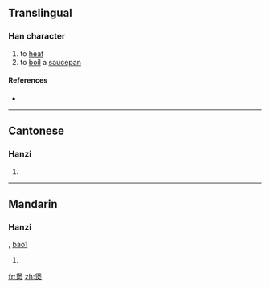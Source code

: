 ==Translingual==

===Han character===
{{Han char|rn=86|rad=火|as=09|sn=13|four=2680<sub>9</sub>|canj=人木火 (ODF)}}

# to [[heat]]
# to [[boil]] a [[saucepan]]

====References====
* {{Han ref|kx=0678.161|dkj=19260|hdz=32218.150|uh=7172|ud=29042|bh=DE73|bd=56947}}

----

==Cantonese==

===Hanzi===
{{yue-hanzi|jyut=|y=bou1}}

# {{defn|Cantonese}}

----

==Mandarin==

===Hanzi===
{{cmn-hanzi|pin=[[bào]] ([[bao4]])|wg=pao<sup>4</sup>}}, [[bao1]]

# {{defn|Mandarin}}

[[fr:煲]]
[[zh:煲]]